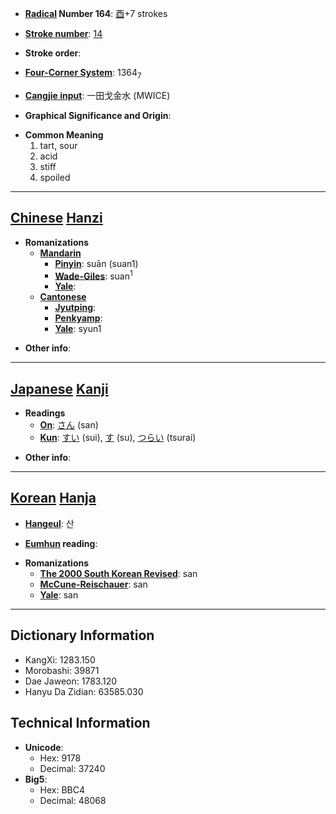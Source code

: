 * '''[[Wiktionary:Chinese radical index| Radical]] Number 164''': [[Wiktionary:Chinese radical index 酉|酉]]+7 strokes

* '''[[Wiktionary:Chinese total strokes index|Stroke number]]''': [[Wiktionary:Chinese total strokes index 14|14]]

* '''Stroke order''': 

* '''[[Wiktionary:Chinese four corner index|Four-Corner System]]''': 1364<sub>7</sub>

* '''[[Wiktionary:Chinese Cangjie index|Cangjie input]]''': 一田戈金水 (MWICE)

* '''Graphical Significance and Origin''': 

* '''Common Meaning'''
*#tart, sour
*# acid
*# stiff
*# spoiled


----

== [[Chinese]] [[Hanzi]] ==

* '''Romanizations'''
** '''[[Mandarin]]'''
*** '''[[Pinyin]]''': suān (suan1)
*** '''[[Wade-Giles]]''': suan<sup>1</sup>
*** '''[[Yale]]''': 
** '''[[Cantonese]]'''
*** '''[[Jyutping]]''':
*** '''[[Penkyamp]]''': 
*** '''[[Yale]]''': syun1

* '''Other info''': 

----

== [[Japanese]] [[Kanji]] ==

* '''Readings'''
** '''[[On]]''': [[さん]] (san)
** '''[[Kun]]''': [[すい]] (sui), [[す]] (su), [[つらい]] (tsurai)

* '''Other info''':  

----

== [[Korean]] [[Hanja]] ==

* '''[[Hangeul]]''': 산

* '''[[Eumhun]] reading''': 

* '''Romanizations'''
** '''[[The 2000 South Korean Revised Romanization|The 2000 South Korean Revised]]''': san
** '''[[McCune-Reischauer]]''': san
** '''[[Yale]]''': san

----

== Dictionary Information ==

* KangXi: 1283.150
* Morobashi: 39871
* Dae Jaweon: 1783.120
* Hanyu Da Zidian: 63585.030

== Technical Information ==

* '''Unicode''':
** Hex: 9178
** Decimal: 37240
* '''Big5''':
** Hex: BBC4
** Decimal: 48068